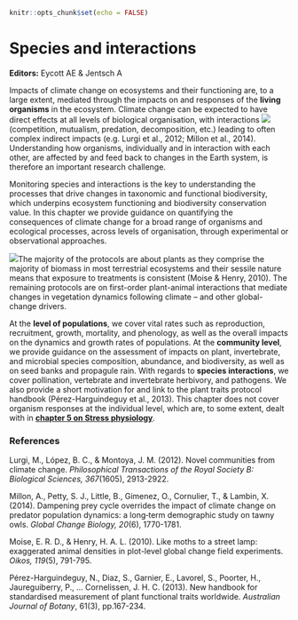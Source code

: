 ``` r
knitr::opts_chunk$set(echo = FALSE)

```


# Species and interactions


**Editors:** Eycott AE & Jentsch A

Impacts of climate change on ecosystems and their functioning are, to a large extent, mediated through the impacts on and responses of the **living organisms** in the ecosystem. Climate change can be expected to have direct effects at all levels of biological organisation, with interactions ![](http://climexhandbook.w.uib.no/files/2019/11/Demography-1-300x181.png)(competition, mutualism, predation, decomposition, etc.) leading to often complex indirect impacts (e.g. Lurgi et al., 2012; Millon et al., 2014). Understanding how organisms, individually and in interaction with each other, are affected by and feed back to changes in the Earth system, is therefore an important research challenge.

Monitoring species and interactions is the key to understanding the processes that drive changes in taxonomic and functional biodiversity, which underpins ecosystem functioning and biodiversity conservation value. In this chapter we provide guidance on quantifying the consequences of climate change for a broad range of organisms and ecological processes, across levels of organisation, through experimental or observational approaches.

![](http://climexhandbook.w.uib.no/files/2019/11/4.7.1-300x287.png)The majority of the protocols are about plants as they comprise the majority of biomass in most terrestrial ecosystems and their sessile nature means that exposure to treatments is consistent (Moise & Henry, 2010). The remaining protocols are on first-order plant-animal interactions that mediate changes in vegetation dynamics following climate – and other global-change drivers.

At the **level of populations**, we cover vital rates such as reproduction, recruitment, growth, mortality, and phenology, as well as the overall impacts on the dynamics and growth rates of populations. At the **community level**, we provide guidance on the assessment of impacts on plant, invertebrate, and microbial species composition, abundance, and biodiversity, as well as on seed banks and propagule rain. With regards to **species interactions**, we cover pollination, vertebrate and invertebrate herbivory, and pathogens. We also provide a short motivation for and link to the plant traits protocol handbook (Pérez-Harguindeguy et al., 2013). This chapter does not cover organism responses at the individual level, which are, to some extent, dealt with in [**chapter 5 on Stress physiology**](http://climexhandbook.w.uib.no/handbook/s5-stress-physiology/).

### References

Lurgi, M., López, B. C., & Montoya, J. M. (2012). Novel communities from climate change. _Philosophical Transactions of the Royal Society B: Biological Sciences, 367_(1605), 2913-2922.

Millon, A., Petty, S. J., Little, B., Gimenez, O., Cornulier, T., & Lambin, X. (2014). Dampening prey cycle overrides the impact of climate change on predator population dynamics: a long‐term demographic study on tawny owls. _Global Change Biology, 20_(6), 1770-1781.

Moise, E. R. D., & Henry, H. A. L. (2010). Like moths to a street lamp: exaggerated animal densities in plot-level global change field experiments. _Oikos, 119_(5), 791-795.

Pérez-Harguindeguy, N., Diaz, S., Garnier, E., Lavorel, S., Poorter, H., Jaureguiberry, P., … Cornelissen, J. H. C. (2013). New handbook for standardised measurement of plant functional traits worldwide. _Australian Journal of Botany_, 61(3), pp.167-234.
